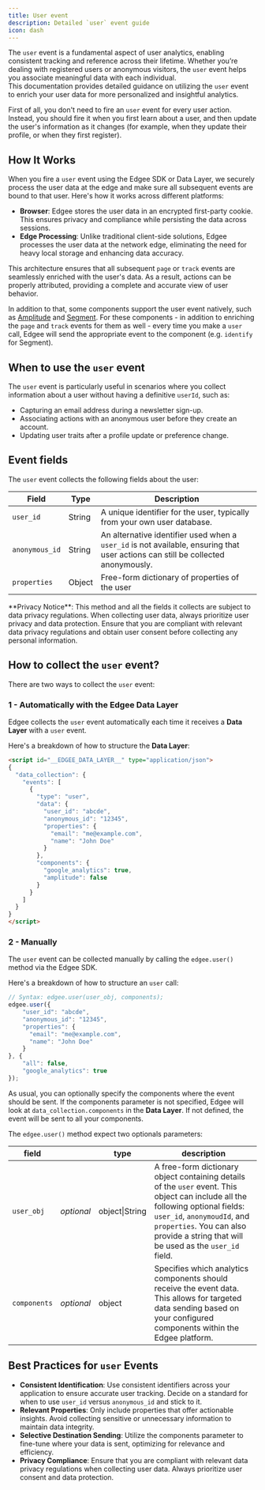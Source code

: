 ```yaml
---
title: User event
description: Detailed `user` event guide
icon: dash
---
```



<EdgeeSdk />

The `user` event is a fundamental aspect of user analytics, enabling consistent tracking and reference across their lifetime. 
Whether you’re dealing with registered users or anonymous visitors, the `user` event helps you associate meaningful data with each individual.  
This documentation provides detailed guidance on utilizing the `user` event to enrich 
your user data for more personalized and insightful analytics.

First of all, you don't need to fire an `user` event for every user action. Instead, you should fire it when 
you first learn about a user, and then update the user's information as it changes (for example, when they update their profile, or when they first register).

## How It Works  

When you fire a `user` event using the Edgee SDK or Data Layer, we securely process the user data at the edge and make sure all subsequent events are bound to that user.
Here's how it works across different platforms:  

- **Browser**: Edgee stores the user data in an encrypted first-party cookie. This ensures privacy and compliance while persisting the data across sessions.  
- **Edge Processing**: Unlike traditional client-side solutions, Edgee processes the user data at the network edge, eliminating the need for heavy local storage and enhancing data accuracy.  

This architecture ensures that all subsequent `page` or `track` events are seamlessly enriched with the user's data. As a result, actions can be properly attributed, providing a complete and accurate view of user behavior.

In addition to that, some components support the user event natively, such as [Amplitude](/components/data-collection/amplitude) and [Segment](/components/data-collection/segment).
For these components - in addition to enriching the `page` and `track` events for them as well - every time you make a `user` call, Edgee will send the appropriate event to the component (e.g. `identify` for Segment).


## When to use the `user` event  

The `user` event is particularly useful in scenarios where you collect information about a user without having a definitive `userId`, such as:  
- Capturing an email address during a newsletter sign-up.  
- Associating actions with an anonymous user before they create an account.  
- Updating user traits after a profile update or preference change.  


## Event fields

The `user` event collects the following fields about the user:

Field | Type | Description
----- | ---- | ---
`user_id` | String | A unique identifier for the user, typically from your own user database.
`anonymous_id` | String | An alternative identifier used when a `user_id` is not available, ensuring that user actions can still be collected anonymously.
`properties` | Object | Free-form dictionary of properties of the user

<Warning>
  **Privacy Notice**:
  This method and all the fields it collects are subject to data privacy regulations.
  When collecting user data, always prioritize user privacy and data protection.
  Ensure that you are compliant with relevant data privacy regulations and obtain user consent before collecting any personal information.
</Warning>

## How to collect the `user` event?

There are two ways to collect the `user` event:

### 1 - Automatically with the **Edgee Data Layer**

Edgee collects the `user` event automatically each time it receives a **Data Layer** with a `user` event.

Here's a breakdown of how to structure the **Data Layer**:

```html
<script id="__EDGEE_DATA_LAYER__" type="application/json">
{
  "data_collection": {
    "events": [
      {
        "type": "user",
        "data": {
          "user_id": "abcde",
          "anonymous_id": "12345",
          "properties": {
            "email": "me@example.com",
            "name": "John Doe"
          }
        },
        "components": {
          "google_analytics": true,
          "amplitude": false
        }
      }
    ]
  }
}
</script>
```

### 2 - Manually 

The `user` event can be collected manually by calling the `edgee.user()` method via the Edgee SDK.

Here's a breakdown of how to structure an `user` call:

```javascript
// Syntax: edgee.user(user_obj, components);
edgee.user({
    "user_id": "abcde",
    "anonymous_id": "12345",
    "properties": {
      "email": "me@example.com",
      "name": "John Doe"
    }
}, {
    "all": false,
    "google_analytics": true
});
```

As usual, you can optionally specify the components where the event should be sent. If the components parameter is not
specified, Edgee will look at `data_collection.components` in the **Data Layer**. If not defined, the event will be sent to all your components.

The `edgee.user()` method expect two optionals parameters:

field |    | type | description
--- | -- |--- | ---
`user_obj` | _optional_ | object\|String | A free-form dictionary object containing details of the `user` event. This object can include all the following optional fields: `user_id`, `anonymoudId`, and `properties`. You can also provide a string that will be used as the `user_id` field.
`components` | _optional_ | object | Specifies which analytics components should receive the event data. This allows for targeted data sending based on your configured components within the Edgee platform.


## Best Practices for `user` Events

- **Consistent Identification**: Use consistent identifiers across your application to ensure accurate user tracking. Decide on a standard for when to use `user_id` versus `anonymous_id` and stick to it.
- **Relevant Properties**: Only include properties that offer actionable insights. Avoid collecting sensitive or unnecessary information to maintain data integrity.
- **Selective Destination Sending**: Utilize the components parameter to fine-tune where your data is sent, optimizing for relevance and efficiency.
- **Privacy Compliance**: Ensure that you are compliant with relevant data privacy regulations when collecting user data. Always prioritize user consent and data protection.
